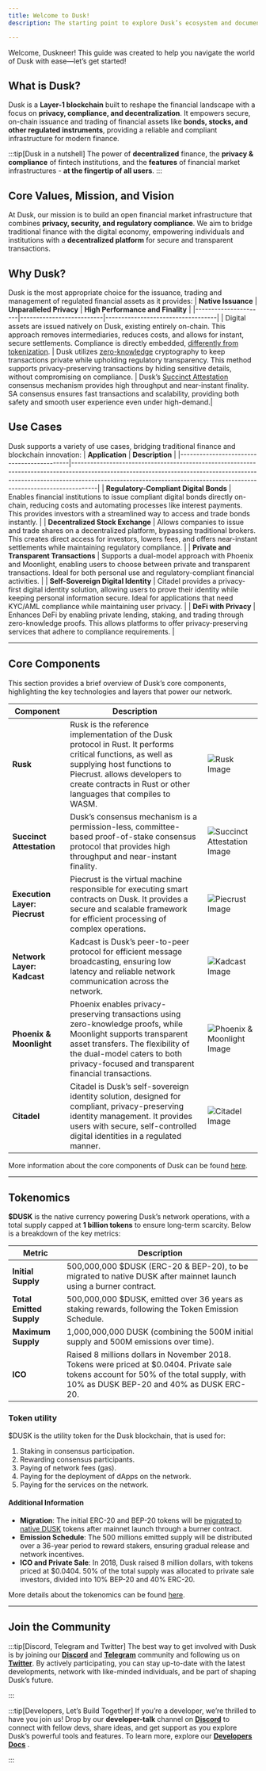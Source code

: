 ```yaml
---
title: Welcome to Dusk!
description: The starting point to explore Dusk’s ecosystem and documentation.

---
```





Welcome, Duskneer! This guide was created to help you navigate the world of Dusk with ease—let’s get started!


## What is Dusk?

Dusk is a **Layer-1 blockchain** built to reshape the financial landscape with a focus on **privacy, compliance, and decentralization**. It empowers secure, on-chain issuance and trading of financial assets like **bonds, stocks, and other regulated instruments**, providing a reliable and compliant infrastructure for modern finance.


:::tip[Dusk in a nutshell]
The power of **decentralized** finance, the **privacy & compliance** of fintech institutions, and the **features** of financial market infrastructures - **at the fingertip of all users**.
:::

## Core Values, Mission, and Vision

At Dusk, our mission is to build an open financial market infrastructure that combines **privacy, security, and regulatory compliance**. We aim to bridge traditional finance with the digital economy, empowering individuals and institutions with a **decentralized platform** for secure and transparent transactions.

## Why Dusk?

Dusk is the most appropriate choice for the issuance, trading and management of regulated financial assets as it provides: 
| **Native Issuance** | **Unparalleled Privacy** | **High Performance and Finality** |
|----------------------|--------------------------|-----------------------------------|
| Digital assets are issued natively on Dusk, existing entirely on-chain. This approach removes intermediaries, reduces costs, and allows for instant, secure settlements. Compliance is directly embedded, [differently from tokenization](/learn/tokenization-comparison). | Dusk utilizes [zero-knowledge](/learn/deep-dive/cryptography/zkp) cryptography to keep transactions private while upholding regulatory transparency. This method supports privacy-preserving transactions by hiding sensitive details, without compromising on compliance. | Dusk’s [Succinct Attestation](/learn/deep-dive/succinct-attestation) consensus mechanism provides high throughput and near-instant finality. SA consensus ensures fast transactions and scalability, providing both safety and smooth user experience even under high-demand.|

## Use Cases

Dusk supports a variety of use cases, bridging traditional finance and blockchain innovation:
| **Application**                           | **Description**                                                                                                                                                                                                                                  |
|-------------------------------------------|--------------------------------------------------------------------------------------------------------------------------------------------------------------------------------------------------------------------------------------------------|
| **Regulatory-Compliant Digital Bonds**    | Enables financial institutions to issue compliant digital bonds directly on-chain, reducing costs and automating processes like interest payments. This provides investors with a streamlined way to access and trade bonds instantly.            |
| **Decentralized Stock Exchange**          | Allows companies to issue and trade shares on a decentralized platform, bypassing traditional brokers. This creates direct access for investors, lowers fees, and offers near-instant settlements while maintaining regulatory compliance.       |
| **Private and Transparent Transactions**  | Supports a dual-model approach with Phoenix and Moonlight, enabling users to choose between private and transparent transactions. Ideal for both personal use and regulatory-compliant financial activities.                                      |
| **Self-Sovereign Digital Identity**       | Citadel provides a privacy-first digital identity solution, allowing users to prove their identity while keeping personal information secure. Ideal for applications that need KYC/AML compliance while maintaining user privacy.            |
| **DeFi with Privacy**                     | Enhances DeFi by enabling private lending, staking, and trading through zero-knowledge proofs. This allows platforms to offer privacy-preserving services that adhere to compliance requirements.                                                  |


---

## Core Components

This section provides a brief overview of Dusk’s core components, highlighting the key technologies and layers that power our network.

| **Component**            | **Description**                                                                                                                                                                                                                                                                         |                    |
|-------------------------------|-------------------------------------------------------------------------------------------------------------------------------------------------------------------------------------------------------------------------------------------------------------------------------------------|-----------------------------|
| **Rusk**                      | Rusk is the reference implementation of the Dusk protocol in Rust. It performs critical functions, as well as supplying host functions to Piecrust. allows developers to create contracts in Rust or other languages that compiles to WASM.                                                                                                                      | ![Rusk Image](../../../assets/get_started/Rusk.png)    |
| **Succinct Attestation**      | Dusk’s consensus mechanism is a permission-less, committee-based proof-of-stake consensus protocol that provides high throughput and near-instant finality.                                                                            | ![Succinct Attestation Image](../../../assets/get_started/Succinct_Attestation.png) |
| **Execution Layer: Piecrust** | Piecrust is the virtual machine responsible for executing smart contracts on Dusk. It provides a secure and scalable framework for efficient processing of complex operations.                                                                    | ![Piecrust Image](../../../assets/get_started/Piecrust.png) |
| **Network Layer: Kadcast**    | Kadcast is Dusk’s peer-to-peer protocol for efficient message broadcasting, ensuring low latency and reliable network communication across the network.                                                                               | ![Kadcast Image](../../../assets/get_started/Kadcast.png) |
| **Phoenix & Moonlight**       | Phoenix enables privacy-preserving transactions using zero-knowledge proofs, while Moonlight supports transparent asset transfers. The flexibility of the dual-model caters to both privacy-focused and transparent financial transactions.                          | ![Phoenix & Moonlight Image](../../../assets/get_started/Phoenix_and_Moonlight.png) |
| **Citadel**                   | Citadel is Dusk’s self-sovereign identity solution, designed for compliant, privacy-preserving identity management. It provides users with secure, self-controlled digital identities in a regulated manner.                                     | ![Citadel Image](../../../assets/get_started/Citadel.png) |

More information about the core components of Dusk can be found [here](/learn/core-components).

---

## Tokenomics

**$DUSK** is the native currency powering Dusk’s network operations, with a total supply capped at **1 billion tokens** to ensure long-term scarcity. Below is a breakdown of the key metrics:

| **Metric** | **Description** |
| --- | --- |
| **Initial Supply** | 500,000,000 $DUSK (ERC-20 & BEP-20), to be migrated to native DUSK after mainnet launch using a burner contract. |
| **Total Emitted Supply** | 500,000,000 $DUSK, emitted over 36 years as staking rewards, following the Token Emission Schedule. |
| **Maximum Supply** | 1,000,000,000 DUSK (combining the 500M initial supply and 500M emissions over time). |
| **ICO** | Raised 8 millions dollars in November 2018. Tokens were priced at $0.0404. Private sale tokens account for 50% of the total supply, with 10% as DUSK BEP-20 and 40% as DUSK ERC-20. |

### Token utility
$DUSK is the utility token for the Dusk blockchain, that is used for:
1. Staking in consensus participation.
2. Rewarding consensus participants.
3. Paying of network fees (gas).
4. Paying for the deployment of dApps on the network.
5. Paying for the services on the network.

#### Additional Information
- **Migration**: The initial ERC-20 and BEP-20 tokens will be [migrated to native DUSK](/learn/guides/mainnet-migration/) tokens after mainnet launch through a burner contract.
- **Emission Schedule**: The 500 millions emitted supply will be distributed over a 36-year period to reward stakers, ensuring gradual release and network incentives.
- **ICO and Private Sale**: In 2018, Dusk raised 8 million dollars, with tokens priced at $0.0404. 50% of the total supply was allocated to private sale investors, divided into 10% BEP-20 and 40% ERC-20.

More details about the tokenomics can be found [here](/learn/tokenomics).

---

## Join the Community

:::tip[Discord, Telegram and Twitter]
The best way to get involved with Dusk is by joining our
**[Discord](https://discord.gg/dusk-official)** and **[Telegram](https://t.me/DuskNetwork)** community and following us on [**Twitter**](https://x.com/DuskFoundation). By actively participating, you can stay up-to-date with the latest developments, network with like-minded individuals, and be part of shaping Dusk’s future.

:::

:::tip[Developers, Let’s Build Together]
If you’re a developer, we’re thrilled to have you join us! 
Drop by our **developer-talk** channel on [**Discord**](https://discord.gg/dusk-official) to connect with fellow devs, share ideas, and get support as you explore Dusk’s powerful tools and features.
To learn more, explore our [**Developers Docs**](/developer/overview) .

:::
